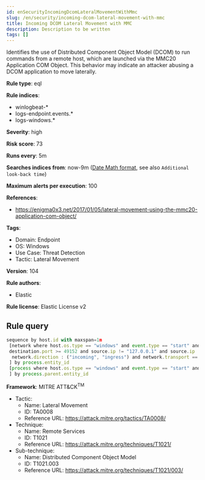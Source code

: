 ```yaml
---
id: enSecurityIncomingDcomLateralMovementWithMmc
slug: /en/security/incoming-dcom-lateral-movement-with-mmc
title: Incoming DCOM Lateral Movement with MMC
description: Description to be written
tags: []
---
```


<div id="incoming-dcom-lateral-movement-with-mmc"></div>

Identifies the use of Distributed Component Object Model (DCOM) to run commands from a remote host, which are launched via the MMC20 Application COM Object. This behavior may indicate an attacker abusing a DCOM application to move laterally.

**Rule type**: eql

**Rule indices**: 

* winlogbeat-*
* logs-endpoint.events.*
* logs-windows.*

**Severity**: high

**Risk score**: 73

**Runs every**: 5m

**Searches indices from**: now-9m ([Date Math format](((ref))/common-options.html#date-math), see also <DocLink id="enSecurityRulesUiCreate" section="set-the-rules-schedule">`Additional look-back time`</DocLink>)

**Maximum alerts per execution**: 100

**References**: 

* https://enigma0x3.net/2017/01/05/lateral-movement-using-the-mmc20-application-com-object/

**Tags**: 

* Domain: Endpoint
* OS: Windows
* Use Case: Threat Detection
* Tactic: Lateral Movement

**Version**: 104

**Rule authors**: 

* Elastic

**Rule license**: Elastic License v2

## Rule query

```js
sequence by host.id with maxspan=1m
 [network where host.os.type == "windows" and event.type == "start" and process.name : "mmc.exe" and source.port >= 49152 and
 destination.port >= 49152 and source.ip != "127.0.0.1" and source.ip != "::1" and
  network.direction : ("incoming", "ingress") and network.transport == "tcp"
 ] by process.entity_id
 [process where host.os.type == "windows" and event.type == "start" and process.parent.name : "mmc.exe"
 ] by process.parent.entity_id

```

**Framework**: MITRE ATT&CK<sup>TM</sup>

* Tactic:
    * Name: Lateral Movement
    * ID: TA0008
    * Reference URL: https://attack.mitre.org/tactics/TA0008/
* Technique:
    * Name: Remote Services
    * ID: T1021
    * Reference URL: https://attack.mitre.org/techniques/T1021/
* Sub-technique:
    * Name: Distributed Component Object Model
    * ID: T1021.003
    * Reference URL: https://attack.mitre.org/techniques/T1021/003/

